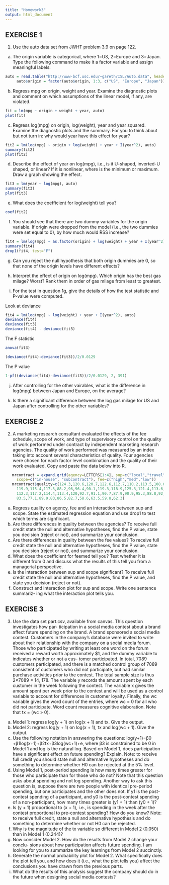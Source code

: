 ```yaml
---
title: "Homework3"
output: html_document
---
```


#########################
## EXERCISE 1
#########################

1. Use the auto data set from JWHT problem 3.9 on page 122.
     
(a) The origin variable is categorical, where 1=US, 2=Europe and 3=Japan. Type the following command to make it a factor variable and assign meaningful labels:

```r
auto = read.table("http://www-bcf.usc.edu/~gareth/ISL/Auto.data", header=T, na.strings="?")
     auto$origin = factor(auto$origin, 1:3, c("US", "Europe", "Japan"))
```

(b) Regress mpg on origin, weight and year. Examine the diagnostic plots and comment on which assumptions of the linear model, if any, are violated.

```r
fit = lm(mpg ~ origin + weight + year, auto)
plot(fit)
```

<!--
- It looks like the residuals form a U shape and is not a snowstorm random pattern. The Q-Q model shows a deviation from the line. This is not a linear model, so should not have tried to fit a linear regresion on the data.
-->

(c) Regress log(mpg) on origin, log(weight), year and year squared. Examine the diagnostic plots and the summary. For you to think about but not turn in: why would year have this effect for year?

```r
fit2 = lm(log(mpg) ~ origin + log(weight) + year + I(year^2), auto)
summary(fit2)
plot(fit2)
```

<!--
Call:
lm(formula = log(mpg) ~ origin + log(weight) + year + I(year^2), 
    data = auto)

Residuals:
     Min       1Q   Median       3Q      Max 
-0.37408 -0.06782  0.00899  0.06903  0.35766 

Coefficients:
               Estimate Std. Error t value Pr(>|t|)    
(Intercept)  18.4693014  2.6833895   6.883 2.34e-11 ***
originEurope  0.0668291  0.0176293   3.791 0.000174 ***
originJapan   0.0319711  0.0179382   1.782 0.075477 .  
log(weight)  -0.8750305  0.0270390 -32.362  < 2e-16 ***
year         -0.2559684  0.0712094  -3.595 0.000366 ***
I(year^2)     0.0019051  0.0004687   4.065 5.81e-05 ***
---
Signif. codes:  0 ‘***’ 0.001 ‘**’ 0.01 ‘*’ 0.05 ‘.’ 0.1 ‘ ’ 1

Residual standard error: 0.1136 on 391 degrees of freedom
Multiple R-squared:  0.8898,	Adjusted R-squared:  0.8884 
F-statistic: 631.7 on 5 and 391 DF,  p-value: < 2.2e-16
-->

<!--
- Check the null hypothesis, that the year and the quadratic slope I(year^2) are both equal to zero. So the null hypothesis can be rejected since both values are < 0.05. year is 0.000366 and I(year^2) is 5.81e-05.
-->

(d) Describe the effect of year on log(mpg), i.e., is it U-shaped, inverted-U shaped, or linear? If it is nonlinear, where is the minimum or maximum. Draw a graph showing the effect.

```r
fit3 = lm(year ~ log(mpg), auto)
summary(fit3)
plot(fit3)
```

<!--
Call:
lm(formula = year ~ log(mpg), data = auto)

Residuals:
    Min      1Q  Median      3Q     Max 
-7.8418 -2.0185  0.3031  2.5042  6.4684 

Coefficients:
            Estimate Std. Error t value Pr(>|t|)    
(Intercept)  56.5499     1.3901   40.68   <2e-16 ***
log(mpg)      6.2700     0.4456   14.07   <2e-16 ***
---
Signif. codes:  0 ‘***’ 0.001 ‘**’ 0.01 ‘*’ 0.05 ‘.’ 0.1 ‘ ’ 1

Residual standard error: 3.015 on 395 degrees of freedom
Multiple R-squared:  0.3339,	Adjusted R-squared:  0.3322 
F-statistic:   198 on 1 and 395 DF,  p-value: < 2.2e-16
-->

<!--
- The data looks linear, but there is a slight U-shape
- Check the null hypothesis, that the log slope log(mpg) is equal to zero. The Null hypothesis can be rejected since the p values is < 0.05. the log(mpg) is 2e-16.
-->

(e) What does the coefficient for log(weight) tell you?
```r
coef(fit2)
```

<!--
 (Intercept) originEurope  originJapan  log(weight)         year    I(year^2) 
18.469301378  0.066829060  0.031971087 -0.875030521 -0.255968375  0.001905147 
-->

<!--
- This information can be seen on the summary in (c) as well, showing that there is a negative relationship. So there is a negative effect where the heavier a vehicle is, mpg goes down -0.875030521. Weight of a vehicle has a negative impact on vehicle mpg.
-->

(f) You should see that there are two dummy variables for the origin variable. If origin were dropped from the model (i.e., the two dummies were set equal to 0), by how much would RSS increase?
<!--
Dummy variables page 82 and 83 in packet. This is how we use nominal variables in a regression. They are called dummy (indicator) variables. Example was the quality case where AM and PM were compared and a variable (am) was assigned that took a value of 1 for morning shift and 0 for afternoon.

Here origin was set to US, Europe, and Japan
-->

```r
fit4 = lm(log(mpg) ~ as.factor(origin) + log(weight) + year + I(year^2), auto)
summary(fit4)
drop1(fit4, test="F")
```
<!--
Call:
lm(formula = log(mpg) ~ as.factor(origin) + log(weight) + year + 
    I(year^2), data = auto)

Residuals:
     Min       1Q   Median       3Q      Max 
-0.37408 -0.06782  0.00899  0.06903  0.35766 

Coefficients:
                          Estimate Std. Error t value Pr(>|t|)    
(Intercept)             18.4693014  2.6833895   6.883 2.34e-11 ***
as.factor(origin)Europe  0.0668291  0.0176293   3.791 0.000174 ***
as.factor(origin)Japan   0.0319711  0.0179382   1.782 0.075477 .  
log(weight)             -0.8750305  0.0270390 -32.362  < 2e-16 ***
year                    -0.2559684  0.0712094  -3.595 0.000366 ***
I(year^2)                0.0019051  0.0004687   4.065 5.81e-05 ***
---
Signif. codes:  0 ‘***’ 0.001 ‘**’ 0.01 ‘*’ 0.05 ‘.’ 0.1 ‘ ’ 1

Residual standard error: 0.1136 on 391 degrees of freedom
Multiple R-squared:  0.8898,	Adjusted R-squared:  0.8884 
F-statistic: 631.7 on 5 and 391 DF,  p-value: < 2.2e-16

Single term deletions

Model:
log(mpg) ~ as.factor(origin) + log(weight) + year + I(year^2)
                  Df Sum of Sq     RSS     AIC   F value    Pr(>F)    
<none>                          5.0449 -1721.1                        
as.factor(origin)  2    0.1857  5.2306 -1710.8    7.1968 0.0008523 ***
log(weight)        1   13.5126 18.5574 -1206.0 1047.2853 < 2.2e-16 ***
year               1    0.1667  5.2116 -1710.2   12.9211 0.0003664 ***
I(year^2)          1    0.2132  5.2580 -1706.7   16.5224 5.814e-05 ***
---
Signif. codes:  0 ‘***’ 0.001 ‘**’ 0.01 ‘*’ 0.05 ‘.’ 0.1 ‘ ’ 1
-->

(g) Can you reject the null hypothesis that both origin dummies are 0, so that none of the origin levels have different effects?
<!--
yes, we can reject the null hypothesis, the drop1 shows that the p-value is again the p-value is 0.0008523 for categorical origin which is < 0.05.
-->

(h) Interpret the effect of origin on log(mpg). Which origin has the best gas milage? Worst? Rank them in order of gas milage from least to greatest.
<!--
Data from above summary

as.factor(origin)Europe  0.0668291  0.0176293   3.791 0.000174 ***
as.factor(origin)Japan   0.0319711  0.0179382   1.782 0.075477 .  
-->

<!--
- The interpretation of this data is that Europe is 0.0668291 better in mpg than the US
- That Japan is 0.0319711 better in mpg than the US
-->

(i) For the test in question 1g, give the details of how the test statistic and P-value were computed.
<!--
- below is the data from the drop1, note that the test statistic F value is 7.1968 for origin
- note that the p value is 0.0008523

Single term deletions

Model:
log(mpg) ~ as.factor(origin) + log(weight) + year + I(year^2)
                  Df Sum of Sq     RSS     AIC   F value    Pr(>F)    
<none>                          5.0449 -1721.1                        
as.factor(origin)  2    0.1857  5.2306 -1710.8    7.1968 0.0008523 ***
log(weight)        1   13.5126 18.5574 -1206.0 1047.2853 < 2.2e-16 ***
year               1    0.1667  5.2116 -1710.2   12.9211 0.0003664 ***
I(year^2)          1    0.2132  5.2580 -1706.7   16.5224 5.814e-05 ***
---
Signif. codes:  0 ‘***’ 0.001 ‘**’ 0.01 ‘*’ 0.05 ‘.’ 0.1 ‘ ’ 1
-->

Look at deviance

```r
fit4 = lm(log(mpg) ~ log(weight) + year + I(year^2), auto)
deviance(fit4)
deviance(fit3)
deviance(fit4) - deviance(fit3)
```
<!--
[1] 5.230573  - deviance(fit4) (fit4 = log(mpg) ~ log(weight) + year + I(year^2), auto)
[1] 5.04486  - deviance(fit3) (fit3 = lm(mpg ~ as.factor(origin) + weight + year, auto)
[1] 0.1857133  - deviance(fit4) - deviance(fit3)

- the deviance is what is the amount unexplained by the model
- fit4 accounts for less so there is more that is unexplained
- fit3 accounts for the categorical variable which includes origin, so there is less unexplained by that model
- if you take the difference of the deviance of fit4 and fit3 you get 0.1857133, this is the same as what the drop1 calculates. So this is how drop1 calculates the Sum of Sq, or what is explained by the model.
-->

The F statistic
```r
anova(fit3)
```
<!--
Analysis of Variance Table

Response: log(mpg)
                   Df  Sum Sq Mean Sq  F value    Pr(>F)    
as.factor(origin)   2 15.1819  7.5910  588.335 < 2.2e-16 ***
log(weight)         1 19.9156 19.9156 1543.552 < 2.2e-16 ***
year                1  5.4437  5.4437  421.912 < 2.2e-16 ***
I(year^2)           1  0.2132  0.2132   16.522 5.814e-05 ***
Residuals         391  5.0449  0.0129                       
---
Signif. codes:  0 ‘***’ 0.001 ‘**’ 0.01 ‘*’ 0.05 ‘.’ 0.1 ‘ ’ 1
-->

```r
(deviance(fit4)-deviance(fit3))/2/0.0129
```
<!--
[1] 7.198191
-->

<!--
from the drop1 table this matches the 7.1968 (snippet from drop 1 table below)

                  Df Sum of Sq     RSS     AIC   F value    Pr(>F)    
<none>                          5.0449 -1721.1                        
as.factor(origin)  2    0.1857  5.2306 -1710.8    7.1968 0.0008523 ***
-->

The P value
```r
1-pf((deviance(fit4)-deviance(fit3))/2/0.0129, 2, 391)
```
<!--
[1] 0.00085122
-->

<!--
- this is using the anova df 2 (origin) and df 391 (residual) to calculate the p-value, which is 0.00085122, which is close to what R calculated which was 0.0008523.
-->

(j) After controlling for the other vairables, what is the difference in log(mpg) between Japan and Europe, on the average?
<!--
not quite sure what to do here, have to think...
-->

(k) Is there a significant difference between the log gas milage for US and Japan after controlling for the other variables?
<!--
not quite sure what to do here, have to think...
-->


#########################
## EXERCISE 2
#########################

2. A marketing research consultant evaluated the effects of the fee schedule, scope of work, and type of supervisory control on the quality of work performed under contract by independent marketing research agencies. The quality of work performed was measured by an index taking into account several characteristics of quality. Four agencies were chosen for each factor level combination and the quality of their work evaluated. Copy and paste the data below into R.

```r
   mrcontract = expand.grid(agency=LETTERS[1:4], sup=c("local","travel"),
     scope=c("in-house", "subcontract"), fee=c("high","med","low"))
   mrcontract$quality=c(124.3,120.6,120.7,122.6,112.7,110.2,113.5,108.6,115.1,
     119.9,115.4,117.3,88.2,96,96.4,90.1,119.3,118.9,125.3,121.4,113.6,109.1,108.9,
     112.3,117.2,114.4,113.4,120,92.7,91.1,90.7,87.9,90.9,95.3,88.8,92,78.6,80.6,
     83.5,77.1,89.9,83,86.5,82.7,58.6,63.5,59.8,62.3)
```

(a) Regress quality on agency, fee and an interaction between sup and scope. State the estimated regression equation and use drop1 to test which terms are signfiicant.
(b) Are there differences in quality between the agencies? To receive full credit state the null and alternative hypotheses, find the P value, state you decision (reject or not), and summarize your conclusion.
(c) Are there differences in quality between the fee values? To receive full credit state the null and alternative hypotheses, find the P value, state you decision (reject or not), and summarize your conclusion.
(d) What does the coefficient for feemed tell you? Test whether it is different from 0 and discuss what the results of this tell you from a managerial perspective.
(e) Is the interaction between sup and scope significant? To receive full credit state the null and alternative hypotheses, find the P value, and state you decision (reject or not).
(f) Construct and interaction plot for sup and scope. Write one sentence summariz- ing what the interaction plot tells you.


#########################
## EXERCISE 3
#########################
3. Use the data set part.csv, available from canvas. This question investigates how par- ticipation in a social media contest about a brand affect future spending on the brand. A brand sponsored a social media contest. Customers in the company’s database were invited to write about their relationship with the company on a social media forum. Those who participated by writing at least one word on the forum received a reward worth approximately $1, and the dummy variable tx indicates whether or not a cus- tomer participated. In total, 7089 customers participated, and there is a matched control group of 7089 consistent of customers who did not participate, but had similar purchase activities prior to the contest. The total sample size is thus 2×7089 = 14, 178. The variable y records the amount spent by each customer in the week following the contest. The variable x gives the amount spent per week prior to the contest and will be used as a control variable to account for differences in customer loyalty. Finally, the wc variable gives the word count of the entries, where wc = 0 for all who did not participate. Word count measures cognitive elaboration. Note that tx = (wc > 0).

(a) Model 1: regress log(y + 1) on log(x + 1) and tx. Give the output.
(b) Model 2: regress log(y + 1) on log(x + 1), tx and log(wc + 1). Give the output.
(c) Use the following notation in answering the questions: log(y+1)=β0 +β1log(x+1)+β2tx+β3log(wc+1)+e,
where β3 is constrained to be 0 in Model 1 and log is the natural log. Based on Model 1, does participation have a significant effect on future spending? Explain. Note: to receive full credit you should state null and alternative hypotheses and do something to determine whether H0 can be rejected at the 5% level.
(d) Using Model 1, post-period spending is how many times greater for those who participate than for those who do not? Note that this question asks about spending and not log spending. Another way to ask this question is, suppose there are two people with identical pre-period spending, but one participates and the other does not. If y1 is the post-contest spending of a participant, and y0 is the post-contest spending of a non-participant, how many times greater is (y1 + 1) than (y0 + 1)?
(e) Is (y + 1) proportional to (x + 1), i.e., is spending in the week after the contest proportional to pre-contest spending? How do you know? Note: to receive full credit, state a null and alternative hypothesis and do something to determine whether or not H0 can be rejected.
(f) Why is the magnitude of the tx variable so different in Model 2 (0.050) than in Model 1 (0.244)?
(g) Now consider Model 2. How do the results from Model 2 change your conclu- sions about how participation affects future spending. I am looking for you to summarize the key learnings from Model 2 succinctly.
(h) Generate the normal probability plot for Model 2. What specifically does the plot tell you, and how does it (i.e., what the plot tells you) affect the conclusions you have drawn from the previous parts.
(i) What do the results of this analysis suggest the company should do in the future when designing social media contests?